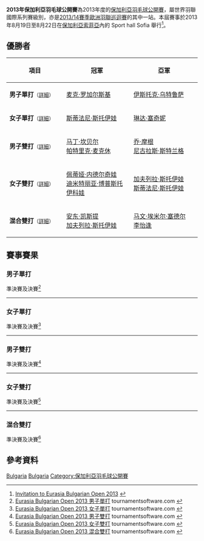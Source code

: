 {{noteTA|G1=Badminton}}
{{infobox badminton event
|name           = 2013年保加利亞羽毛球公開賽
|image          = 
|size           = 
|caption        =
|dates          = 2013年8月19日－8月22日
|number_edition = 
|level          = 4B
|prize_money    = 5,000美元
|location       = {{BUL}}[[索菲亞|索菲亞]]
|venue          = Sport hall Sofia
|previous       = 2012年保加利亞羽毛球公開賽 
|next           = 2014年保加利亞羽毛球公開賽
}}
'''2013年保加利亞羽毛球公開賽'''為2013年度的[[保加利亞羽毛球公開賽|保加利亞羽毛球公開賽]]，屬世界羽聯國際系列賽級別，亦是[[2013/14賽季歐洲羽聯巡迴賽|2013/14賽季歐洲羽聯巡迴賽]]的其中一站。本屆賽事於2013年8月19日至8月22日在[[保加利亞|保加利亞]][[索菲亞|索菲亞]]內的 Sport hall Sofia 舉行<ref>[http://www.bwfbadminton.org/file.aspx?id=459042&dl=1 Invitation to Eurasia Bulgarian Open 2013 ] {{Wayback|url=http://www.bwfbadminton.org/file.aspx?id=459042&dl=1 |date=20140201194528 }}{{en}}</ref>。

== 優勝者 ==
{| class=wikitable style="font-size:small"
!width="200"|項目
!width="250"|冠軍
!width="250"|亞軍
|-
|'''男子單打'''<small>（[[#男子單打|詳細]]）</small>
|{{flagicon|POL}} [[麦克·罗加尔斯基|麦克·罗加尔斯基]]
|{{flagicon|SLO}} [[伊斯托克·乌特鲁萨|伊斯托克·乌特鲁萨]]
|-
|'''女子單打'''<small>（[[#女子單打|詳細]]）</small>
|{{flagicon|BUL}} [[斯蒂法尼·斯托伊娃|斯蒂法尼·斯托伊娃]]
|{{flagicon|BUL}} [[琳达·塞奇妮|琳达·塞奇妮]]
|-
|'''男子雙打'''<small>（[[#男子雙打|詳細]]）</small>
|{{flagicon|SCO}} [[马丁·坎贝尔_(羽毛球运动员)|马丁·坎贝尔]]<br/>{{flagicon|SCO}} [[帕特里克·麦克休|帕特里克·麦克休]]
|{{flagicon|WAL}} [[乔·摩根|乔·摩根]]<br/>{{flagicon|WAL}} [[尼古拉斯·斯特兰格|尼古拉斯·斯特兰格]]
|-
|'''女子雙打'''<small>（[[#女子雙打|詳細]]）</small>
|{{flagicon|BUL}} [[佩蒂娅·内德尔奇娃|佩蒂娅·内德尔奇娃]]<br/>{{flagicon|BUL}} [[迪米特丽亚·博普斯托伊科娃|迪米特丽亚·博普斯托伊科娃]]
|{{flagicon|BUL}} [[加夫列拉·斯托伊娃|加夫列拉·斯托伊娃]]<br/>{{flagicon|BUL}} [[斯蒂法尼·斯托伊娃|斯蒂法尼·斯托伊娃]]
|-
|'''混合雙打'''<small>（[[#混合雙打|詳細]]）</small>
|{{flagicon|FIN}} [[安东·凯斯提|安东·凯斯提]]<br/>{{flagicon|BUL}} [[加夫列拉·斯托伊娃|加夫列拉·斯托伊娃]]
|{{flagicon|GER}} [[马文·埃米尔·塞德尔|马文·埃米尔·塞德尔]]<br/>{{flagicon|GER}} [[李怡逢|李怡逢]]
|}

== 賽事賽果 ==
=== 男子單打 ===
;準決賽及決賽<ref name="MS">[http://tournamentsoftware.com/sport/draw.aspx?id=7A884CB0-1354-4F20-8C83-12C07ACC8F0D&draw=2 Eurasia Bulgarian Open 2013  男子單打] tournamentsoftware.com {{en}}</ref>
{{4TeamBracket-Tennis3-v2
| team-width=200
| RD1-seed1=
| RD1-team1='''{{flagicon|POL}} [[麦克·罗加尔斯基|麦克·罗加尔斯基]]
| RD1-score1-1='''21
| RD1-score1-2='''21
| RD1-score1-3=
| RD1-seed2=
| RD1-team2={{flagicon|BUL}} [[布拉戈韦斯特·基斯耶夫|布拉戈韦斯特·基斯耶夫]]
| RD1-score2-1=12
| RD1-score2-2=14
| RD1-score2-3=

| RD1-seed3=7
| RD1-team3={{flagicon|DEN}} [[斯特芬·拉斯姆森|斯特芬·拉斯姆森]]
| RD1-score3-1=14
| RD1-score3-2=15
| RD1-score3-3=
| RD1-seed4=2
| RD1-team4='''{{flagicon|SLO}} [[伊斯托克·乌特鲁萨|伊斯托克·乌特鲁萨]]
| RD1-score4-1='''21
| RD1-score4-2='''21
| RD1-score4-3=

| RD2-seed1=
| RD2-team1='''{{flagicon|POL}} [[麦克·罗加尔斯基|麦克·罗加尔斯基]]
| RD2-score1-1=18
| RD2-score1-2='''21
| RD2-score1-3='''21
| RD2-seed2=2
| RD2-team2={{flagicon|SLO}} [[伊斯托克·乌特鲁萨|伊斯托克·乌特鲁萨]]
| RD2-score2-1='''21
| RD2-score2-2=11
| RD2-score2-3=12
}}
----

=== 女子單打 ===
;準決賽及決賽<ref name="WS">[http://tournamentsoftware.com/sport/draw.aspx?id=7A884CB0-1354-4F20-8C83-12C07ACC8F0D&draw=4 Eurasia Bulgarian Open 2013  女子單打] tournamentsoftware.com {{en}}</ref>
{{4TeamBracket-Tennis3-v2
| team-width=200
| RD1-seed1=1
| RD1-team1='''{{flagicon|BUL}} [[琳达·塞奇妮|琳达·塞奇妮]]
| RD1-score1-1='''21
| RD1-score1-2='''21
| RD1-score1-3=
| RD1-seed2=4
| RD1-team2={{flagicon|BEL}} [[谭莲妮|谭莲妮]]
| RD1-score2-1=15
| RD1-score2-2=16
| RD1-score2-3=

| RD1-seed3=3
| RD1-team3={{flagicon|TUR}} [[奥兹格·巴伊拉克|奥兹格·巴伊拉克]]
| RD1-score3-1=14
| RD1-score3-2=12
| RD1-score3-3=
| RD1-seed4=2
| RD1-team4='''{{flagicon|BUL}} [[斯蒂法尼·斯托伊娃|斯蒂法尼·斯托伊娃]]
| RD1-score4-1='''21
| RD1-score4-2='''21
| RD1-score4-3=

| RD2-seed1=1
| RD2-team1={{flagicon|BUL}} [[琳达·塞奇妮|琳达·塞奇妮]]
| RD2-score1-1=16
| RD2-score1-2=18
| RD2-score1-3=
| RD2-seed2=2
| RD2-team2='''{{flagicon|BUL}} [[斯蒂法尼·斯托伊娃|斯蒂法尼·斯托伊娃]]
| RD2-score2-1='''21
| RD2-score2-2='''21
| RD2-score2-3=
}}
----

=== 男子雙打 ===
;準決賽及決賽<ref name="MD">[http://tournamentsoftware.com/sport/draw.aspx?id=7A884CB0-1354-4F20-8C83-12C07ACC8F0D&draw=6 Eurasia Bulgarian Open 2013  男子雙打] tournamentsoftware.com {{en}}</ref>
{{4TeamBracket-Tennis3-v2
| team-width=200
| RD1-seed1=1
| RD1-team1='''{{flagicon|WAL}} [[乔·摩根|乔·摩根]]<br/> {{flagicon|WAL}} [[尼古拉斯·斯特兰格|尼古拉斯·斯特兰格]]
| RD1-score1-1=
| RD1-score1-2=
| RD1-score1-3=
| RD1-seed2=
| RD1-team2={{flagicon|RUS}} [[Andrey_Dolotov|Andrey Dolotov]] (棄權)<br/> {{flagicon|RUS}} [[亚历山大·津琴科|亚历山大·津琴科]]
| RD1-score2-1=
| RD1-score2-2=
| RD1-score2-3=

| RD1-seed3=
| RD1-team3={{flagicon|GER}} [[约翰尼斯·皮斯托留斯|约翰尼斯·皮斯托留斯]]<br/> {{flagicon|GER}} [[马文·埃米尔·塞德尔|马文·埃米尔·塞德尔]]
| RD1-score3-1='''21
| RD1-score3-2=6
| RD1-score3-3=22
| RD1-seed4=2
| RD1-team4='''{{flagicon|SCO}} [[马丁·坎贝尔_(羽毛球运动员)|马丁·坎贝尔]]<br/> {{flagicon|SCO}} [[帕特里克·麦克休|帕特里克·麦克休]]
| RD1-score4-1=16
| RD1-score4-2='''21
| RD1-score4-3='''24

| RD2-seed1=1
| RD2-team1={{flagicon|WAL}} [[乔·摩根|乔·摩根]]<br/> {{flagicon|WAL}} [[尼古拉斯·斯特兰格|尼古拉斯·斯特兰格]]
| RD2-score1-1=13
| RD2-score1-2=10
| RD2-score1-3=
| RD2-seed2=2
| RD2-team2='''{{flagicon|SCO}} [[马丁·坎贝尔_(羽毛球运动员)|马丁·坎贝尔]]<br/> {{flagicon|SCO}} [[帕特里克·麦克休|帕特里克·麦克休]]
| RD2-score2-1='''21
| RD2-score2-2='''21
| RD2-score2-3=
}}
----

=== 女子雙打 ===
;準決賽及決賽<ref name="WD">[http://tournamentsoftware.com/sport/draw.aspx?id=7A884CB0-1354-4F20-8C83-12C07ACC8F0D&draw=7 Eurasia Bulgarian Open 2013  女子雙打] tournamentsoftware.com {{en}}</ref>
{{4TeamBracket-Tennis3-v2
| team-width=200
| RD1-seed1=1
| RD1-team1='''{{flagicon|BUL}} [[加夫列拉·斯托伊娃|加夫列拉·斯托伊娃]]<br/> {{flagicon|BUL}} [[斯蒂法尼·斯托伊娃|斯蒂法尼·斯托伊娃]]
| RD1-score1-1='''21
| RD1-score1-2='''21
| RD1-score1-3=
| RD1-seed2=3
| RD1-team2={{flagicon|TUR}} [[奥兹格·巴伊拉克|奥兹格·巴伊拉克]]<br/> {{flagicon|TUR}} [[内斯里汉·伊吉特|内斯里汉·伊吉特]]
| RD1-score2-1=8
| RD1-score2-2=11
| RD1-score2-3=

| RD1-seed3=
| RD1-team3={{flagicon|RUS}} [[维多利亚·德尔根诺娃|维多利亚·德尔根诺娃]]<br/> {{flagicon|RUS}} [[奥尔佳·莫罗佐娃|奥尔佳·莫罗佐娃]] (棄權)
| RD1-score3-1=
| RD1-score3-2=
| RD1-score3-3=
| RD1-seed4=2
| RD1-team4='''{{flagicon|BUL}} [[佩蒂娅·内德尔奇娃|佩蒂娅·内德尔奇娃]]<br/> {{flagicon|BUL}} [[迪米特丽亚·博普斯托伊科娃|迪米特丽亚·博普斯托伊科娃]]
| RD1-score4-1=
| RD1-score4-2=
| RD1-score4-3=

| RD2-seed1=1
| RD2-team1={{flagicon|BUL}} [[加夫列拉·斯托伊娃|加夫列拉·斯托伊娃]]<br/> {{flagicon|BUL}} [[斯蒂法尼·斯托伊娃|斯蒂法尼·斯托伊娃]]
| RD2-score1-1=11
| RD2-score1-2=8
| RD2-score1-3=
| RD2-seed2=2
| RD2-team2='''{{flagicon|BUL}} [[佩蒂娅·内德尔奇娃|佩蒂娅·内德尔奇娃]]<br/> {{flagicon|BUL}} [[迪米特丽亚·博普斯托伊科娃|迪米特丽亚·博普斯托伊科娃]]
| RD2-score2-1='''21
| RD2-score2-2='''21
| RD2-score2-3=
}}
----

=== 混合雙打 ===
;準決賽及決賽<ref name="XD">[http://tournamentsoftware.com/sport/draw.aspx?id=7A884CB0-1354-4F20-8C83-12C07ACC8F0D&draw=9 Eurasia Bulgarian Open 2013  混合雙打] tournamentsoftware.com {{en}}</ref>
{{4TeamBracket-Tennis3-v2
| team-width=200
| RD1-seed1=1
| RD1-team1={{flagicon|RUS}} [[亚历山大·津琴科|亚历山大·津琴科]]<br/> {{flagicon|RUS}} [[奥尔佳·莫罗佐娃|奥尔佳·莫罗佐娃]]
| RD1-score1-1=20
| RD1-score1-2=19
| RD1-score1-3=
| RD1-seed2=Q
| RD1-team2='''{{flagicon|GER}} [[马文·埃米尔·塞德尔|马文·埃米尔·塞德尔]]<br/> {{flagicon|GER}} [[李怡逢|李怡逢]]
| RD1-score2-1='''22
| RD1-score2-2='''21
| RD1-score2-3=

| RD1-seed3=
| RD1-team3='''{{flagicon|FIN}} [[安东·凯斯提|安东·凯斯提]]<br/> {{flagicon|BUL}} [[加夫列拉·斯托伊娃|加夫列拉·斯托伊娃]]
| RD1-score3-1='''21
| RD1-score3-2='''21
| RD1-score3-3=
| RD1-seed4=2
| RD1-team4={{flagicon|TUR}} [[拉马赞·奥斯图克|拉马赞·奥斯图克]]<br/> {{flagicon|TUR}} [[内斯里汉·基利希|内斯里汉·基利希]]
| RD1-score4-1=17
| RD1-score4-2=17
| RD1-score4-3=

| RD2-seed1=Q
| RD2-team1={{flagicon|GER}} [[马文·埃米尔·塞德尔|马文·埃米尔·塞德尔]]<br/> {{flagicon|GER}} [[李怡逢|李怡逢]]
| RD2-score1-1='''21
| RD2-score1-2=9
| RD2-score1-3=18
| RD2-seed2=
| RD2-team2='''{{flagicon|FIN}} [[安东·凯斯提|安东·凯斯提]]<br/> {{flagicon|BUL}} [[加夫列拉·斯托伊娃|加夫列拉·斯托伊娃]]
| RD2-score2-1=19
| RD2-score2-2='''21
| RD2-score2-3='''21
}}

== 參考資料 ==
{{Reflist}}

[[Category:2013年世界羽聯國際系列賽|Bulgaria]]
[[Category:2013/14賽季歐洲羽聯巡迴賽|Bulgaria]]
[[Category:保加利亞羽毛球公開賽|Category:保加利亞羽毛球公開賽]]